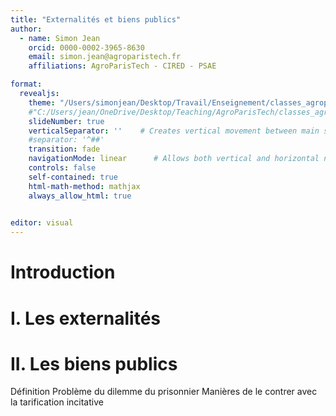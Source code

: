 ```yaml
---
title: "Externalités et biens publics"
author:
  - name: Simon Jean
    orcid: 0000-0002-3965-8630
    email: simon.jean@agroparistech.fr
    affiliations: AgroParisTech - CIRED - PSAE

format: 
  revealjs:
    theme: "/Users/simonjean/Desktop/Travail/Enseignement/classes_agroparistech/_extensions/grantmcdermott/clean/clean.scss"
    #"C:/Users/jean/OneDrive/Desktop/Teaching/AgroParisTech/classes_agroparistech/_extensions/grantmcdermott/clean/clean.scss"
    slideNumber: true
    verticalSeparator: ''    # Creates vertical movement between main sections
    #separator: '^##'
    transition: fade
    navigationMode: linear      # Allows both vertical and horizontal navigation
    controls: false
    self-contained: true
    html-math-method: mathjax
    always_allow_html: true

    
editor: visual
---
```


# Introduction


# I. Les externalités


# II. Les biens publics

Définition
Problème du dilemme du prisonnier
Manières de le contrer avec la tarification incitative


#